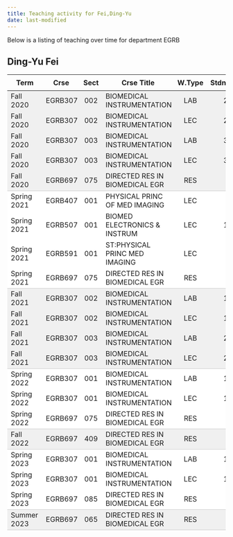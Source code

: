 ```yaml
---
title: Teaching activity for Fei,Ding-Yu
date: last-modified
---
```


Below is a listing of teaching over time for department EGRB


## Ding-Yu Fei

<style type="text/css">
#T_b05e9 table {
  width: 100%;
  border-collapse: collapse;
}
#T_b05e9 th {
  text-align: center;
  padding: 8px;
}
#T_b05e9 td:nth-child(1) {
  padding-right: 10px;
  text-align: left;
}
#T_b05e9 td:nth-child(2) {
  padding-right: 5px;
  text-align: left;
}
#T_b05e9  td:nth-child(4) {
  padding-right: 5px;
  text-align: left;
}
#T_b05e9 td:nth-child(3) {
  text-align: center;
}
#T_b05e9  td:nth-child(5) {
  text-align: center;
}
#T_b05e9 td:nth-child(6) {
  text-align: right;
}
#T_b05e9  td:nth-child(7) {
  text-align: right;
}
#T_b05e9_row0_col0, #T_b05e9_row0_col1, #T_b05e9_row0_col2, #T_b05e9_row0_col3, #T_b05e9_row0_col4, #T_b05e9_row0_col5, #T_b05e9_row0_col6, #T_b05e9_row1_col0, #T_b05e9_row1_col1, #T_b05e9_row1_col2, #T_b05e9_row1_col3, #T_b05e9_row1_col4, #T_b05e9_row1_col5, #T_b05e9_row1_col6, #T_b05e9_row2_col0, #T_b05e9_row2_col1, #T_b05e9_row2_col2, #T_b05e9_row2_col3, #T_b05e9_row2_col4, #T_b05e9_row2_col5, #T_b05e9_row2_col6, #T_b05e9_row3_col0, #T_b05e9_row3_col1, #T_b05e9_row3_col2, #T_b05e9_row3_col3, #T_b05e9_row3_col4, #T_b05e9_row3_col5, #T_b05e9_row3_col6, #T_b05e9_row9_col0, #T_b05e9_row9_col1, #T_b05e9_row9_col2, #T_b05e9_row9_col3, #T_b05e9_row9_col4, #T_b05e9_row9_col5, #T_b05e9_row9_col6, #T_b05e9_row10_col0, #T_b05e9_row10_col1, #T_b05e9_row10_col2, #T_b05e9_row10_col3, #T_b05e9_row10_col4, #T_b05e9_row10_col5, #T_b05e9_row10_col6, #T_b05e9_row11_col0, #T_b05e9_row11_col1, #T_b05e9_row11_col2, #T_b05e9_row11_col3, #T_b05e9_row11_col4, #T_b05e9_row11_col5, #T_b05e9_row11_col6 {
  background-color: #f0f0f0;
  border-bottom: none;
}
#T_b05e9_row4_col0, #T_b05e9_row4_col1, #T_b05e9_row4_col2, #T_b05e9_row4_col3, #T_b05e9_row4_col4, #T_b05e9_row4_col5, #T_b05e9_row4_col6, #T_b05e9_row12_col0, #T_b05e9_row12_col1, #T_b05e9_row12_col2, #T_b05e9_row12_col3, #T_b05e9_row12_col4, #T_b05e9_row12_col5, #T_b05e9_row12_col6, #T_b05e9_row16_col0, #T_b05e9_row16_col1, #T_b05e9_row16_col2, #T_b05e9_row16_col3, #T_b05e9_row16_col4, #T_b05e9_row16_col5, #T_b05e9_row16_col6, #T_b05e9_row20_col0, #T_b05e9_row20_col1, #T_b05e9_row20_col2, #T_b05e9_row20_col3, #T_b05e9_row20_col4, #T_b05e9_row20_col5, #T_b05e9_row20_col6 {
  background-color: #f0f0f0;
  border-bottom: 1px solid #ccc;
}
#T_b05e9_row5_col0, #T_b05e9_row5_col1, #T_b05e9_row5_col2, #T_b05e9_row5_col3, #T_b05e9_row5_col4, #T_b05e9_row5_col5, #T_b05e9_row5_col6, #T_b05e9_row6_col0, #T_b05e9_row6_col1, #T_b05e9_row6_col2, #T_b05e9_row6_col3, #T_b05e9_row6_col4, #T_b05e9_row6_col5, #T_b05e9_row6_col6, #T_b05e9_row7_col0, #T_b05e9_row7_col1, #T_b05e9_row7_col2, #T_b05e9_row7_col3, #T_b05e9_row7_col4, #T_b05e9_row7_col5, #T_b05e9_row7_col6, #T_b05e9_row13_col0, #T_b05e9_row13_col1, #T_b05e9_row13_col2, #T_b05e9_row13_col3, #T_b05e9_row13_col4, #T_b05e9_row13_col5, #T_b05e9_row13_col6, #T_b05e9_row14_col0, #T_b05e9_row14_col1, #T_b05e9_row14_col2, #T_b05e9_row14_col3, #T_b05e9_row14_col4, #T_b05e9_row14_col5, #T_b05e9_row14_col6, #T_b05e9_row17_col0, #T_b05e9_row17_col1, #T_b05e9_row17_col2, #T_b05e9_row17_col3, #T_b05e9_row17_col4, #T_b05e9_row17_col5, #T_b05e9_row17_col6, #T_b05e9_row18_col0, #T_b05e9_row18_col1, #T_b05e9_row18_col2, #T_b05e9_row18_col3, #T_b05e9_row18_col4, #T_b05e9_row18_col5, #T_b05e9_row18_col6 {
  background-color: #ffffff;
  border-bottom: none;
}
#T_b05e9_row8_col0, #T_b05e9_row8_col1, #T_b05e9_row8_col2, #T_b05e9_row8_col3, #T_b05e9_row8_col4, #T_b05e9_row8_col5, #T_b05e9_row8_col6, #T_b05e9_row15_col0, #T_b05e9_row15_col1, #T_b05e9_row15_col2, #T_b05e9_row15_col3, #T_b05e9_row15_col4, #T_b05e9_row15_col5, #T_b05e9_row15_col6, #T_b05e9_row19_col0, #T_b05e9_row19_col1, #T_b05e9_row19_col2, #T_b05e9_row19_col3, #T_b05e9_row19_col4, #T_b05e9_row19_col5, #T_b05e9_row19_col6 {
  background-color: #ffffff;
  border-bottom: 1px solid #ccc;
}
</style>
<table id="T_b05e9">
  <thead>
    <tr>
      <th id="T_b05e9_level0_col0" class="col_heading level0 col0" >Term</th>
      <th id="T_b05e9_level0_col1" class="col_heading level0 col1" >Crse</th>
      <th id="T_b05e9_level0_col2" class="col_heading level0 col2" >Sect</th>
      <th id="T_b05e9_level0_col3" class="col_heading level0 col3" >Crse Title</th>
      <th id="T_b05e9_level0_col4" class="col_heading level0 col4" >W.Type</th>
      <th id="T_b05e9_level0_col5" class="col_heading level0 col5" >Stdnts</th>
      <th id="T_b05e9_level0_col6" class="col_heading level0 col6" >Hours</th>
    </tr>
  </thead>
  <tbody>
    <tr>
      <td id="T_b05e9_row0_col0" class="data row0 col0" >Fall 2020</td>
      <td id="T_b05e9_row0_col1" class="data row0 col1" >EGRB307</td>
      <td id="T_b05e9_row0_col2" class="data row0 col2" >002</td>
      <td id="T_b05e9_row0_col3" class="data row0 col3" >BIOMEDICAL INSTRUMENTATION</td>
      <td id="T_b05e9_row0_col4" class="data row0 col4" >LAB</td>
      <td id="T_b05e9_row0_col5" class="data row0 col5" >29</td>
      <td id="T_b05e9_row0_col6" class="data row0 col6" >58</td>
    </tr>
    <tr>
      <td id="T_b05e9_row1_col0" class="data row1 col0" >Fall 2020</td>
      <td id="T_b05e9_row1_col1" class="data row1 col1" >EGRB307</td>
      <td id="T_b05e9_row1_col2" class="data row1 col2" >002</td>
      <td id="T_b05e9_row1_col3" class="data row1 col3" >BIOMEDICAL INSTRUMENTATION</td>
      <td id="T_b05e9_row1_col4" class="data row1 col4" >LEC</td>
      <td id="T_b05e9_row1_col5" class="data row1 col5" >29</td>
      <td id="T_b05e9_row1_col6" class="data row1 col6" >58</td>
    </tr>
    <tr>
      <td id="T_b05e9_row2_col0" class="data row2 col0" >Fall 2020</td>
      <td id="T_b05e9_row2_col1" class="data row2 col1" >EGRB307</td>
      <td id="T_b05e9_row2_col2" class="data row2 col2" >003</td>
      <td id="T_b05e9_row2_col3" class="data row2 col3" >BIOMEDICAL INSTRUMENTATION</td>
      <td id="T_b05e9_row2_col4" class="data row2 col4" >LAB</td>
      <td id="T_b05e9_row2_col5" class="data row2 col5" >33</td>
      <td id="T_b05e9_row2_col6" class="data row2 col6" >66</td>
    </tr>
    <tr>
      <td id="T_b05e9_row3_col0" class="data row3 col0" >Fall 2020</td>
      <td id="T_b05e9_row3_col1" class="data row3 col1" >EGRB307</td>
      <td id="T_b05e9_row3_col2" class="data row3 col2" >003</td>
      <td id="T_b05e9_row3_col3" class="data row3 col3" >BIOMEDICAL INSTRUMENTATION</td>
      <td id="T_b05e9_row3_col4" class="data row3 col4" >LEC</td>
      <td id="T_b05e9_row3_col5" class="data row3 col5" >33</td>
      <td id="T_b05e9_row3_col6" class="data row3 col6" >66</td>
    </tr>
    <tr>
      <td id="T_b05e9_row4_col0" class="data row4 col0" >Fall 2020</td>
      <td id="T_b05e9_row4_col1" class="data row4 col1" >EGRB697</td>
      <td id="T_b05e9_row4_col2" class="data row4 col2" >075</td>
      <td id="T_b05e9_row4_col3" class="data row4 col3" >DIRECTED RES IN BIOMEDICAL EGR</td>
      <td id="T_b05e9_row4_col4" class="data row4 col4" >RES</td>
      <td id="T_b05e9_row4_col5" class="data row4 col5" >1</td>
      <td id="T_b05e9_row4_col6" class="data row4 col6" >2</td>
    </tr>
    <tr>
      <td id="T_b05e9_row5_col0" class="data row5 col0" >Spring 2021</td>
      <td id="T_b05e9_row5_col1" class="data row5 col1" >EGRB407</td>
      <td id="T_b05e9_row5_col2" class="data row5 col2" >001</td>
      <td id="T_b05e9_row5_col3" class="data row5 col3" >PHYSICAL PRINC OF MED IMAGING</td>
      <td id="T_b05e9_row5_col4" class="data row5 col4" >LEC</td>
      <td id="T_b05e9_row5_col5" class="data row5 col5" >1</td>
      <td id="T_b05e9_row5_col6" class="data row5 col6" >3</td>
    </tr>
    <tr>
      <td id="T_b05e9_row6_col0" class="data row6 col0" >Spring 2021</td>
      <td id="T_b05e9_row6_col1" class="data row6 col1" >EGRB507</td>
      <td id="T_b05e9_row6_col2" class="data row6 col2" >001</td>
      <td id="T_b05e9_row6_col3" class="data row6 col3" >BIOMED ELECTRONICS & INSTRUM</td>
      <td id="T_b05e9_row6_col4" class="data row6 col4" >LEC</td>
      <td id="T_b05e9_row6_col5" class="data row6 col5" >10</td>
      <td id="T_b05e9_row6_col6" class="data row6 col6" >30</td>
    </tr>
    <tr>
      <td id="T_b05e9_row7_col0" class="data row7 col0" >Spring 2021</td>
      <td id="T_b05e9_row7_col1" class="data row7 col1" >EGRB591</td>
      <td id="T_b05e9_row7_col2" class="data row7 col2" >001</td>
      <td id="T_b05e9_row7_col3" class="data row7 col3" >ST:PHYSICAL PRINC  MED IMAGING</td>
      <td id="T_b05e9_row7_col4" class="data row7 col4" >LEC</td>
      <td id="T_b05e9_row7_col5" class="data row7 col5" >7</td>
      <td id="T_b05e9_row7_col6" class="data row7 col6" >21</td>
    </tr>
    <tr>
      <td id="T_b05e9_row8_col0" class="data row8 col0" >Spring 2021</td>
      <td id="T_b05e9_row8_col1" class="data row8 col1" >EGRB697</td>
      <td id="T_b05e9_row8_col2" class="data row8 col2" >075</td>
      <td id="T_b05e9_row8_col3" class="data row8 col3" >DIRECTED RES IN BIOMEDICAL EGR</td>
      <td id="T_b05e9_row8_col4" class="data row8 col4" >RES</td>
      <td id="T_b05e9_row8_col5" class="data row8 col5" >2</td>
      <td id="T_b05e9_row8_col6" class="data row8 col6" >4</td>
    </tr>
    <tr>
      <td id="T_b05e9_row9_col0" class="data row9 col0" >Fall 2021</td>
      <td id="T_b05e9_row9_col1" class="data row9 col1" >EGRB307</td>
      <td id="T_b05e9_row9_col2" class="data row9 col2" >002</td>
      <td id="T_b05e9_row9_col3" class="data row9 col3" >BIOMEDICAL INSTRUMENTATION</td>
      <td id="T_b05e9_row9_col4" class="data row9 col4" >LAB</td>
      <td id="T_b05e9_row9_col5" class="data row9 col5" >17</td>
      <td id="T_b05e9_row9_col6" class="data row9 col6" >34</td>
    </tr>
    <tr>
      <td id="T_b05e9_row10_col0" class="data row10 col0" >Fall 2021</td>
      <td id="T_b05e9_row10_col1" class="data row10 col1" >EGRB307</td>
      <td id="T_b05e9_row10_col2" class="data row10 col2" >002</td>
      <td id="T_b05e9_row10_col3" class="data row10 col3" >BIOMEDICAL INSTRUMENTATION</td>
      <td id="T_b05e9_row10_col4" class="data row10 col4" >LEC</td>
      <td id="T_b05e9_row10_col5" class="data row10 col5" >17</td>
      <td id="T_b05e9_row10_col6" class="data row10 col6" >34</td>
    </tr>
    <tr>
      <td id="T_b05e9_row11_col0" class="data row11 col0" >Fall 2021</td>
      <td id="T_b05e9_row11_col1" class="data row11 col1" >EGRB307</td>
      <td id="T_b05e9_row11_col2" class="data row11 col2" >003</td>
      <td id="T_b05e9_row11_col3" class="data row11 col3" >BIOMEDICAL INSTRUMENTATION</td>
      <td id="T_b05e9_row11_col4" class="data row11 col4" >LAB</td>
      <td id="T_b05e9_row11_col5" class="data row11 col5" >23</td>
      <td id="T_b05e9_row11_col6" class="data row11 col6" >46</td>
    </tr>
    <tr>
      <td id="T_b05e9_row12_col0" class="data row12 col0" >Fall 2021</td>
      <td id="T_b05e9_row12_col1" class="data row12 col1" >EGRB307</td>
      <td id="T_b05e9_row12_col2" class="data row12 col2" >003</td>
      <td id="T_b05e9_row12_col3" class="data row12 col3" >BIOMEDICAL INSTRUMENTATION</td>
      <td id="T_b05e9_row12_col4" class="data row12 col4" >LEC</td>
      <td id="T_b05e9_row12_col5" class="data row12 col5" >23</td>
      <td id="T_b05e9_row12_col6" class="data row12 col6" >46</td>
    </tr>
    <tr>
      <td id="T_b05e9_row13_col0" class="data row13 col0" >Spring 2022</td>
      <td id="T_b05e9_row13_col1" class="data row13 col1" >EGRB307</td>
      <td id="T_b05e9_row13_col2" class="data row13 col2" >001</td>
      <td id="T_b05e9_row13_col3" class="data row13 col3" >BIOMEDICAL INSTRUMENTATION</td>
      <td id="T_b05e9_row13_col4" class="data row13 col4" >LAB</td>
      <td id="T_b05e9_row13_col5" class="data row13 col5" >11</td>
      <td id="T_b05e9_row13_col6" class="data row13 col6" >22</td>
    </tr>
    <tr>
      <td id="T_b05e9_row14_col0" class="data row14 col0" >Spring 2022</td>
      <td id="T_b05e9_row14_col1" class="data row14 col1" >EGRB307</td>
      <td id="T_b05e9_row14_col2" class="data row14 col2" >001</td>
      <td id="T_b05e9_row14_col3" class="data row14 col3" >BIOMEDICAL INSTRUMENTATION</td>
      <td id="T_b05e9_row14_col4" class="data row14 col4" >LEC</td>
      <td id="T_b05e9_row14_col5" class="data row14 col5" >11</td>
      <td id="T_b05e9_row14_col6" class="data row14 col6" >22</td>
    </tr>
    <tr>
      <td id="T_b05e9_row15_col0" class="data row15 col0" >Spring 2022</td>
      <td id="T_b05e9_row15_col1" class="data row15 col1" >EGRB697</td>
      <td id="T_b05e9_row15_col2" class="data row15 col2" >075</td>
      <td id="T_b05e9_row15_col3" class="data row15 col3" >DIRECTED RES IN BIOMEDICAL EGR</td>
      <td id="T_b05e9_row15_col4" class="data row15 col4" >RES</td>
      <td id="T_b05e9_row15_col5" class="data row15 col5" >1</td>
      <td id="T_b05e9_row15_col6" class="data row15 col6" >2</td>
    </tr>
    <tr>
      <td id="T_b05e9_row16_col0" class="data row16 col0" >Fall 2022</td>
      <td id="T_b05e9_row16_col1" class="data row16 col1" >EGRB697</td>
      <td id="T_b05e9_row16_col2" class="data row16 col2" >409</td>
      <td id="T_b05e9_row16_col3" class="data row16 col3" >DIRECTED RES IN BIOMEDICAL EGR</td>
      <td id="T_b05e9_row16_col4" class="data row16 col4" >RES</td>
      <td id="T_b05e9_row16_col5" class="data row16 col5" >1</td>
      <td id="T_b05e9_row16_col6" class="data row16 col6" >1</td>
    </tr>
    <tr>
      <td id="T_b05e9_row17_col0" class="data row17 col0" >Spring 2023</td>
      <td id="T_b05e9_row17_col1" class="data row17 col1" >EGRB307</td>
      <td id="T_b05e9_row17_col2" class="data row17 col2" >001</td>
      <td id="T_b05e9_row17_col3" class="data row17 col3" >BIOMEDICAL INSTRUMENTATION</td>
      <td id="T_b05e9_row17_col4" class="data row17 col4" >LAB</td>
      <td id="T_b05e9_row17_col5" class="data row17 col5" >19</td>
      <td id="T_b05e9_row17_col6" class="data row17 col6" >38</td>
    </tr>
    <tr>
      <td id="T_b05e9_row18_col0" class="data row18 col0" >Spring 2023</td>
      <td id="T_b05e9_row18_col1" class="data row18 col1" >EGRB307</td>
      <td id="T_b05e9_row18_col2" class="data row18 col2" >001</td>
      <td id="T_b05e9_row18_col3" class="data row18 col3" >BIOMEDICAL INSTRUMENTATION</td>
      <td id="T_b05e9_row18_col4" class="data row18 col4" >LEC</td>
      <td id="T_b05e9_row18_col5" class="data row18 col5" >19</td>
      <td id="T_b05e9_row18_col6" class="data row18 col6" >38</td>
    </tr>
    <tr>
      <td id="T_b05e9_row19_col0" class="data row19 col0" >Spring 2023</td>
      <td id="T_b05e9_row19_col1" class="data row19 col1" >EGRB697</td>
      <td id="T_b05e9_row19_col2" class="data row19 col2" >085</td>
      <td id="T_b05e9_row19_col3" class="data row19 col3" >DIRECTED RES IN BIOMEDICAL EGR</td>
      <td id="T_b05e9_row19_col4" class="data row19 col4" >RES</td>
      <td id="T_b05e9_row19_col5" class="data row19 col5" >1</td>
      <td id="T_b05e9_row19_col6" class="data row19 col6" >1</td>
    </tr>
    <tr>
      <td id="T_b05e9_row20_col0" class="data row20 col0" >Summer 2023</td>
      <td id="T_b05e9_row20_col1" class="data row20 col1" >EGRB697</td>
      <td id="T_b05e9_row20_col2" class="data row20 col2" >065</td>
      <td id="T_b05e9_row20_col3" class="data row20 col3" >DIRECTED RES IN BIOMEDICAL EGR</td>
      <td id="T_b05e9_row20_col4" class="data row20 col4" >RES</td>
      <td id="T_b05e9_row20_col5" class="data row20 col5" >1</td>
      <td id="T_b05e9_row20_col6" class="data row20 col6" >1</td>
    </tr>
  </tbody>
</table>


